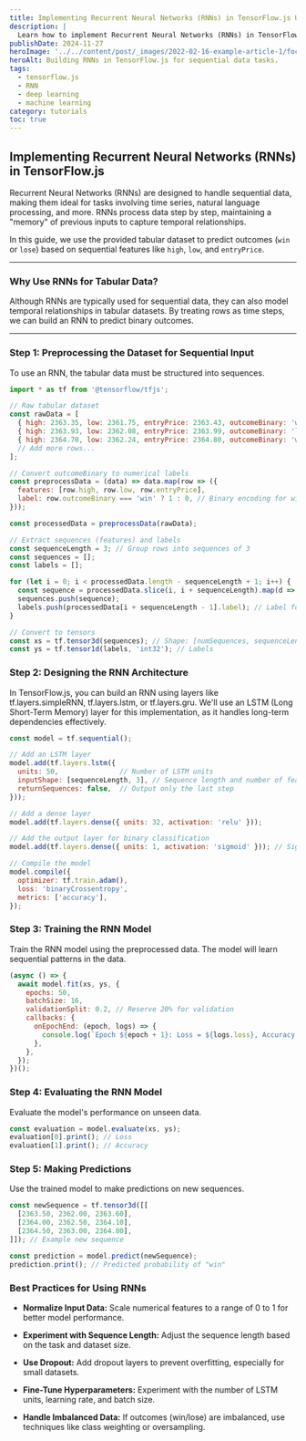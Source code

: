 ```yaml
---
title: Implementing Recurrent Neural Networks (RNNs) in TensorFlow.js Using Tabular Data
description: |
  Learn how to implement Recurrent Neural Networks (RNNs) in TensorFlow.js using tabular data. This guide walks you through preprocessing, building an RNN architecture, training, and evaluation for sequential data tasks.
publishDate: 2024-11-27
heroImage: '../../content/post/_images/2022-02-16-example-article-1/focus6.png'
heroAlt: Building RNNs in TensorFlow.js for sequential data tasks.
tags:
  - tensorflow.js
  - RNN
  - deep learning
  - machine learning
category: tutorials
toc: true
---
```


## Implementing Recurrent Neural Networks (RNNs) in TensorFlow.js

Recurrent Neural Networks (RNNs) are designed to handle sequential data, making them ideal for tasks involving time series, natural language processing, and more. RNNs process data step by step, maintaining a "memory" of previous inputs to capture temporal relationships.

In this guide, we use the provided tabular dataset to predict outcomes (`win` or `lose`) based on sequential features like `high`, `low`, and `entryPrice`.

---

### Why Use RNNs for Tabular Data?

Although RNNs are typically used for sequential data, they can also model temporal relationships in tabular datasets. By treating rows as time steps, we can build an RNN to predict binary outcomes.

---

### Step 1: Preprocessing the Dataset for Sequential Input

To use an RNN, the tabular data must be structured into sequences.

```javascript title="Preprocessing the Tabular Data"
import * as tf from '@tensorflow/tfjs';

// Raw tabular dataset
const rawData = [
  { high: 2363.35, low: 2361.75, entryPrice: 2363.43, outcomeBinary: 'win' },
  { high: 2363.93, low: 2362.08, entryPrice: 2363.99, outcomeBinary: 'lose' },
  { high: 2364.70, low: 2362.24, entryPrice: 2364.80, outcomeBinary: 'win' },
  // Add more rows...
];

// Convert outcomeBinary to numerical labels
const preprocessData = (data) => data.map(row => ({
  features: [row.high, row.low, row.entryPrice],
  label: row.outcomeBinary === 'win' ? 1 : 0, // Binary encoding for win/lose
}));

const processedData = preprocessData(rawData);

// Extract sequences (features) and labels
const sequenceLength = 3; // Group rows into sequences of 3
const sequences = [];
const labels = [];

for (let i = 0; i < processedData.length - sequenceLength + 1; i++) {
  const sequence = processedData.slice(i, i + sequenceLength).map(d => d.features);
  sequences.push(sequence);
  labels.push(processedData[i + sequenceLength - 1].label); // Label for last step in sequence
}

// Convert to tensors
const xs = tf.tensor3d(sequences); // Shape: [numSequences, sequenceLength, numFeatures]
const ys = tf.tensor1d(labels, 'int32'); // Labels
```


### Step 2: Designing the RNN Architecture
In TensorFlow.js, you can build an RNN using layers like tf.layers.simpleRNN, tf.layers.lstm, or tf.layers.gru. We'll use an LSTM (Long Short-Term Memory) layer for this implementation, as it handles long-term dependencies effectively.

```js
const model = tf.sequential();

// Add an LSTM layer
model.add(tf.layers.lstm({
  units: 50,               // Number of LSTM units
  inputShape: [sequenceLength, 3], // Sequence length and number of features
  returnSequences: false,  // Output only the last step
}));

// Add a dense layer
model.add(tf.layers.dense({ units: 32, activation: 'relu' }));

// Add the output layer for binary classification
model.add(tf.layers.dense({ units: 1, activation: 'sigmoid' })); // Sigmoid for binary output

// Compile the model
model.compile({
  optimizer: tf.train.adam(),
  loss: 'binaryCrossentropy',
  metrics: ['accuracy'],
});


```

### Step 3: Training the RNN Model
Train the RNN model using the preprocessed data. The model will learn sequential patterns in the data.

```js
(async () => {
  await model.fit(xs, ys, {
    epochs: 50,
    batchSize: 16,
    validationSplit: 0.2, // Reserve 20% for validation
    callbacks: {
      onEpochEnd: (epoch, logs) => {
        console.log(`Epoch ${epoch + 1}: Loss = ${logs.loss}, Accuracy = ${logs.acc}`);
      },
    },
  });
})();


```

### Step 4: Evaluating the RNN Model
Evaluate the model's performance on unseen data.

```js
const evaluation = model.evaluate(xs, ys);
evaluation[0].print(); // Loss
evaluation[1].print(); // Accuracy

```

### Step 5: Making Predictions
Use the trained model to make predictions on new sequences.
```js
const newSequence = tf.tensor3d([[
  [2363.50, 2362.00, 2363.60],
  [2364.00, 2362.50, 2364.10],
  [2364.50, 2363.00, 2364.80],
]]); // Example new sequence

const prediction = model.predict(newSequence);
prediction.print(); // Predicted probability of "win"


```

### Best Practices for Using RNNs
- **Normalize Input Data:** Scale numerical features to a range of 0 to 1 for better model performance.

- **Experiment with Sequence Length:** Adjust the sequence length based on the task and dataset size.

- **Use Dropout:** Add dropout layers to prevent overfitting, especially for small datasets.

- **Fine-Tune Hyperparameters:** Experiment with the number of LSTM units, learning rate, and batch size.

- **Handle Imbalanced Data:** If outcomes (win/lose) are imbalanced, use techniques like class weighting or oversampling.